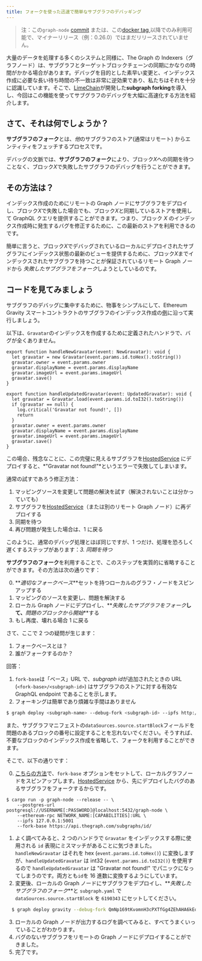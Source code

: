 ```yaml
---
title: フォークを使った迅速で簡単なサブグラフのデバッギング
---
```


> 注：この`graph-node` [commit](https://github.com/graphprotocol/graph-node/commit/f4e6992d7949b18f990045c8babdcd205a060ef6) または、この[docker tag ](https://hub.docker.com/layers/graphprotocol/graph-node/f4e6992/images/sha256-51ad494a2ecc387bef2359d863b596ad5bd44436808964cf221e60365a7c00c8?context=explore) 以降でのみ利用可能で、マイナーリリース（例：0.26.0）ではまだリリースされていません。

大量のデータを処理する多くのシステムと同様に、The Graph の Indexers（グラフノード）は、サブグラフとターゲットブロックチェーンの同期にかなりの時間がかかる場合があります。デバッグを目的とした素早い変更と、インデックス作成に必要な長い待ち時間の不一致は非常に逆効果であり、私たちはそれを十分に認識しています。そこで、[LimeChain](https://limechain.tech/)が開発した**subgraph forking**を導入し、今回はこの機能を使ってサブグラフのデバッグを大幅に高速化する方法を紹介します。

## さて、それは何でしょうか？

**サブグラフのフォーク**とは、*他*のサブグラフのストア(通常はリモート) からエンティティをフェッチするプロセスです。

デバッグの文脈では、**サブグラフのフォーク**により、ブロック*X*への同期を待つことなく、ブロック*X*で失敗したサブグラフのデバッグを行うことができます。

## その方法は？

インデックス作成のためにリモートの Graph ノードにサブグラフをデプロイし、ブロック*X*で失敗した場合でも、ブロック*X*と同期しているストアを使用して GraphQL クエリを提供することができます。つまり、ブロック _X_ のインデックス作成時に発生するバグを修正するために、この最新のストアを利用できるのです。

簡単に言うと、ブロック*X*でデバッグされているローカルにデプロイされたサブグラフにインデックス状態の最新のビューを提供するために、ブロック*X*までインデックスされたサブグラフを持つことが保証されているリモート Graph ノードから *失敗したサブグラフをフォーク*しようとしているのです。

## コードを見てみましょう

サブグラフのデバッグに集中するために、物事をシンプルにして、Ethereum Gravity スマートコントラクトのサブグラフのインデックス作成の[例](https://github.com/graphprotocol/example-subgraph)に沿って実行しましょう。

以下は、`Gravatar`のインデックスを作成するために定義されたハンドラで、バグが全くありません。

```tsx
export function handleNewGravatar(event: NewGravatar): void {
  let gravatar = new Gravatar(event.params.id.toHex().toString())
  gravatar.owner = event.params.owner
  gravatar.displayName = event.params.displayName
  gravatar.imageUrl = event.params.imageUrl
  gravatar.save()
}

export function handleUpdatedGravatar(event: UpdatedGravatar): void {
  let gravatar = Gravatar.load(event.params.id.toI32().toString())
  if (gravatar == null) {
    log.critical('Gravatar not found!', [])
    return
  }
  gravatar.owner = event.params.owner
  gravatar.displayName = event.params.displayName
  gravatar.imageUrl = event.params.imageUrl
  gravatar.save()
}
```

この場合、残念なことに、この完璧に見えるサブグラフを[HostedService](https://thegraph.com/hosted-service/) にデプロイすると、*"Gravatar not found!"*というエラーで失敗してしまいます。

通常の試すであろう修正方法：

1. マッピングソースを変更して問題の解決を試す（解決されないことは分かっていても）
2. サブグラフを[HostedService](https://thegraph.com/hosted-service/)（または別のリモート Graph ノード）に再デプロイする
3. 同期を待つ
4. 再び問題が発生した場合は、1 に戻る

このように、通常のデバッグ処理とほぼ同じですが、1 つだけ、処理を恐ろしく遅くするステップがあります：_3. 同期を待つ_

**サブグラフのフォーク**を利用することで、このステップを実質的に省略することができます。その方法は次の通りです：

0. **_適切なフォークベース_**セットを持つローカルのグラフ・ノードをスピンアップする
1. マッピングのソースを変更し、問題を解決する
2. ローカル Graph ノードにデプロイし、**_失敗したサブグラフをフォーク_**して、**_問題のブロックから開始_**する
3. もし再度、壊れる場合 1 に戻る

さて、ここで 2 つの疑問が生じます：

1. フォークベースとは？
2. 誰がフォークするのか？

回答：

1. `fork-base`は「ベース」URL で、*subgraph id*が追加されたときの URL (`<fork-base>/<subgraph-id>`) はサブグラフのストアに対する有効な GraphQL endpoint であることを示します。
2. フォーキングは簡単であり煩雑な手間はありません

```bash
$ graph deploy <subgraph-name> --debug-fork <subgraph-id> --ipfs http://localhost:5001 --node http://localhost:8020
```

また、サブグラフマニフェストの`dataSources.source.startBlock`フィールドを問題のあるブロックの番号に設定することを忘れないでください。そうすれば、不要なブロックのインデックス作成を省略して、フォークを利用することができます。

そこで、以下の通りです：

0. [こちらの方法](https://github.com/graphprotocol/graph-node#running-a-local-graph-node)で、`fork-base` オプションをセットして、ローカルグラフノードをスピンアップします。[HostedService](https://thegraph.com/hosted-service/) から、先にデプロイしたバグのあるサブグラフをフォークするからです。

```
$ cargo run -p graph-node --release -- \
    --postgres-url postgresql://USERNAME[:PASSWORD]@localhost:5432/graph-node \
    --ethereum-rpc NETWORK_NAME:[CAPABILITIES]:URL \
    --ipfs 127.0.0.1:5001
    --fork-base https://api.thegraph.com/subgraphs/id/
```

1. よく調べてみると、2 つのハンドラで `Gravatar` をインデックスする際に使用される `id` 表現にミスマッチがあることに気づきました。`handleNewGravatar` はそれを hex (`event.params.id.toHex()`) に変換しますが、`handleUpdatedGravatar` は int32 (`event.params.id.toI32()`) を使用するので `handleUpdatedGravatar` は "Gravatar not found!" でパニックになってしまうのです。両方とも`id`を 16 進数に変換するようにしています。
2. 変更後、ローカルの Graph ノードにサブグラフをデプロイし、**_失敗したサブグラフのフォーク_**と `subgraph.yaml` で `dataSources.source.startBlock` を `6190343` にセットしてください。

```bash
  $ graph deploy gravity --debug-fork QmNp169tKvomnH3cPXTfGg4ZEhAHA6kEq5oy1XDqAxqHmW --ipfs http://localhost:5001 --node http://localhost:8020
```

3. ローカルの Graph ノードが出力するログを調べてみると、すべてうまくいっていることがわかります。
4. バグのないサブグラフをリモートの Graph ノードにデプロイすることができました。
5. 完了です。
